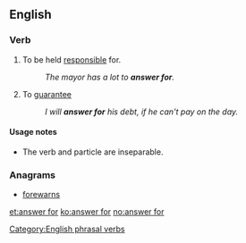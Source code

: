 ==English==

===Verb===
{{infl|en|verb|phrasal verb|head=to [[answer]] for}}

# To be held [[responsible]] for.
#: ''The mayor has a lot to '''answer for'''.''
# To [[guarantee]]
#: ''I will '''answer for''' his debt, if he can't pay on the day.''

====Usage notes====
* The verb and particle are inseparable.

===Anagrams===
* [[forewarns#English|forewarns]]

[[Category:English phrasal verbs]]

[[et:answer for]]
[[ko:answer for]]
[[no:answer for]]